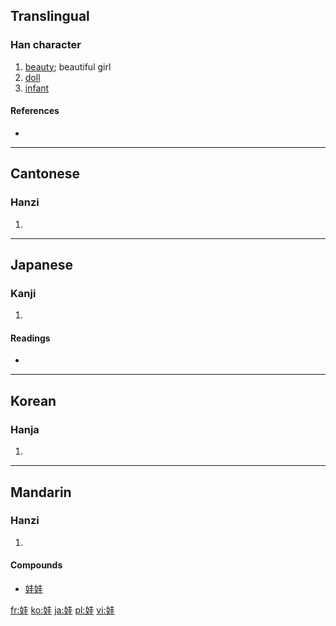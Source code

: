 ==Translingual==

===Han character===
{{Han char|rn=38|rad=女|as=06|sn=9|four=4441<sub>4</sub>|canj=女土土 (VGG)}}

# [[beauty]]; beautiful girl
# [[doll]]
# [[infant]]

====References====
* {{Han ref|kx=0261.290|dkj=06262|dj=0528.020|hdz=21042.060|uh=5A03|ud=23043|bh=ABBD|bd=43965}}

----

==Cantonese==

===Hanzi===
{{yue-hanzi|jyut=|y=wa1}}

# {{defn|Cantonese}}

----

==Japanese==

===Kanji===
{{ja-kanji|grade=|rs=女06}}

# {{defn|Japanese}}

====Readings====
* {{ja-readings|on=[[あ]] (a), [[あい]] (ai)|kun=[[うつくしい]] (utsukushii)}}

----

==Korean==

===Hanja===
{{ko-hanja|hangeul=왜|rv=wae|mr=wae}}

# {{defn|Korean}}

----

==Mandarin==

===Hanzi===
{{cmn-hanzi|pin=[[wá]] ([[wa2]])|wg=wa<sup>2</sup>}}

# {{defn|Mandarin}}

====Compounds====
* [[娃娃]]

[[fr:娃]]
[[ko:娃]]
[[ja:娃]]
[[pl:娃]]
[[vi:娃]]